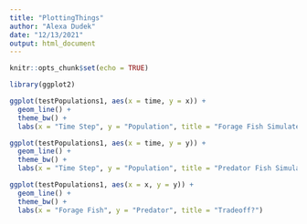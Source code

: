```yaml
---
title: "PlottingThings"
author: "Alexa Dudek"
date: "12/13/2021"
output: html_document
---
```


```r
knitr::opts_chunk$set(echo = TRUE)
```

```r
library(ggplot2)
```


```r
ggplot(testPopulations1, aes(x = time, y = x)) + 
  geom_line() +
  theme_bw() + 
  labs(x = "Time Step", y = "Population", title = "Forage Fish Simulated Time Series")

ggplot(testPopulations1, aes(x = time, y = y)) + 
  geom_line() +
  theme_bw() + 
  labs(x = "Time Step", y = "Population", title = "Predator Fish Simulated Time Series")

ggplot(testPopulations1, aes(x = x, y = y)) + 
  geom_line() +
  theme_bw() + 
  labs(x = "Forage Fish", y = "Predator", title = "Tradeoff?")

```

